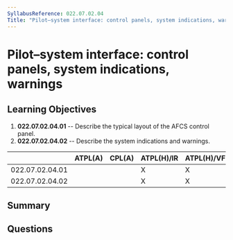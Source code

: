 ```yaml
---
SyllabusReference: 022.07.02.04
Title: "Pilot–system interface: control panels, system indications, warnings"
---
```


# Pilot–system interface: control panels, system indications, warnings

## Learning Objectives

1. **022.07.02.04.01** -- Describe the typical layout of the AFCS control panel.
2. **022.07.02.04.02** -- Describe the system indications and warnings.

|                 | ATPL(A) | CPL(A) | ATPL(H)/IR | ATPL(H)/VFR | CPL(H) | IR  | CBIR(A) |
| --------------- | ------- | ------ | ---------- | ----------- | ------ | --- | ------- |
| 022.07.02.04.01 |         |        | X          | X           | X      |     |         |
| 022.07.02.04.02 |         |        | X          | X           | X      |     |         |

## Summary

## Questions
